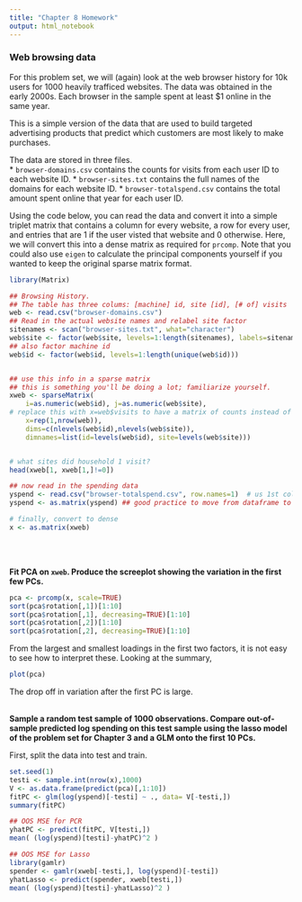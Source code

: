 ```yaml
---
title: "Chapter 8 Homework"
output: html_notebook
---
```


### Web browsing data

For this problem set, we will (again) look at the web browser history for 10k users for 1000 heavily trafficed websites.  The data was obtained in the early 2000s.  Each browser in the sample spent at least $1 online in the same year.

This is a simple version of the data that are used to build targeted advertising products that predict which customers are most likely to make purchases. 

The data are stored in three files.  
* `browser-domains.csv` contains the counts for visits from each user ID to each website ID.
* `browser-sites.txt` contains the full names of the domains for each website ID.
* `browser-totalspend.csv` contains the total amount spent online that year for each user ID. 

Using the code below, you can read the data and convert it into a simple triplet matrix that contains a column for every website, a row for every user, and entries that are 1 if the user visted that website and 0 otherwise. Here, we will convert this into a dense matrix as required for `prcomp`.  Note that you could also use `eigen` to calculate the principal components yourself if you wanted to keep the original sparse matrix format.


```R
library(Matrix)

## Browsing History. 
## The table has three colums: [machine] id, site [id], [# of] visits
web <- read.csv("browser-domains.csv")
## Read in the actual website names and relabel site factor
sitenames <- scan("browser-sites.txt", what="character")
web$site <- factor(web$site, levels=1:length(sitenames), labels=sitenames)
## also factor machine id
web$id <- factor(web$id, levels=1:length(unique(web$id)))


## use this info in a sparse matrix
## this is something you'll be doing a lot; familiarize yourself.
xweb <- sparseMatrix(
	i=as.numeric(web$id), j=as.numeric(web$site), 
# replace this with x=web$visits to have a matrix of counts instead of binary 0/1
	x=rep(1,nrow(web)), 
	dims=c(nlevels(web$id),nlevels(web$site)),
	dimnames=list(id=levels(web$id), site=levels(web$site)))


# what sites did household 1 visit?
head(xweb[1, xweb[1,]!=0])

## now read in the spending data 
yspend <- read.csv("browser-totalspend.csv", row.names=1)  # us 1st column as row names
yspend <- as.matrix(yspend) ## good practice to move from dataframe to matrix

# finally, convert to dense
x <- as.matrix(xweb)
```

<br>
<br>

**Fit PCA on `xweb`.  Produce the screeplot showing the variation in the first few PCs. **

```r
pca <- prcomp(x, scale=TRUE)
sort(pca$rotation[,1])[1:10]
sort(pca$rotation[,1], decreasing=TRUE)[1:10]
sort(pca$rotation[,2])[1:10]
sort(pca$rotation[,2], decreasing=TRUE)[1:10]
```
From the largest and smallest loadings in the first two factors, it is not easy to see how to interpret these.  Looking at the summary, 

```r
plot(pca)
```
The drop off in variation after the first PC is large. 

<br>
**Sample a random test sample of 1000 observations.  Compare out-of-sample predicted log spending on this test sample using the lasso model of the problem set for Chapter 3 and a GLM onto the first 10 PCs.**

First, split the data into test and train.
```r
set.seed(1)
testi <- sample.int(nrow(x),1000)
V <- as.data.frame(predict(pca)[,1:10])
fitPC <- glm(log(yspend)[-testi] ~ ., data= V[-testi,])
summary(fitPC)

## OOS MSE for PCR
yhatPC <- predict(fitPC, V[testi,])
mean( (log(yspend)[testi]-yhatPC)^2 )

## OOS MSE for Lasso
library(gamlr)
spender <- gamlr(xweb[-testi,], log(yspend)[-testi])
yhatLasso <- predict(spender, xweb[testi,])
mean( (log(yspend)[testi]-yhatLasso)^2 )

```

<br> <br>